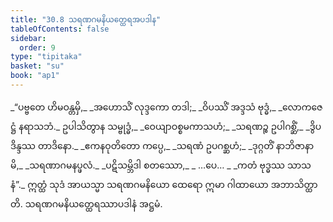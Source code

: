 ```yaml
---
title: "30.8 သရဏဂမနိယတ္ထေရအပဒါန"
tableOfContents: false
sidebar:
  order: 9
type: "tipitaka"
basket: "su"
book: "ap1"
---
```



<DynamicBreadcrumb />

<Division number="36" book="ap1">

<Paragraph number="3407" type="verses" book="ap1">
_“ပဗ္ဗတေ ဟိမဝန္တမှိ,_  
_အဟောသိံ လုဒ္ဒကော တဒါ;_  
_ဝိပဿိံ အဒ္ဒသံ ဗုဒ္ဓံ,_  
_လောကဇေဋ္ဌံ နရာသဘံ._  

</Paragraph>

</Division>
<Division number="37" book="ap1">

<Paragraph number="3408" type="verses" book="ap1">
ဥပါသိတွာန သမ္ဗုဒ္ဓံ,_  
_ဝေယျာဝစ္စမကာသဟံ;_  
_သရဏဉ္စ ဥပါဂစ္ဆိံ,_  
_ဒွိပဒိန္ဒဿ တာဒိနော._  

</Paragraph>

</Division>
<Division number="38" book="ap1">

<Paragraph number="3409" type="verses" book="ap1">
_ဧကနဝုတိတော ကပ္ပေ,_  
_သရဏံ ဥပဂစ္ဆဟံ;_  
_ဒုဂ္ဂတိံ နာဘိဇာနာမိ,_  
_သရဏာဂမနပ္ဖလံ._  

</Paragraph>

</Division>
<Division number="39" book="ap1">

<Paragraph number="3410" type="verses" book="ap1">
_ပဋိသမ္ဘိဒါ စတဿော,_  
_ …ပေ… _  
_ကတံ ဗုဒ္ဓဿ သာသနံ”._  

</Paragraph>

<Paragraph number="3411" book="ap1">
ဣတ္ထံ သုဒံ အာယသ္မာ သရဏဂမနိယော ထေရော ဣမာ ဂါထာယော အဘာသိတ္ထာတိ.

</Paragraph>
</Division>

<Paragraph number="3412" type="center" book="ap1">
သရဏဂမနိယတ္ထေရဿာပဒါနံ အဋ္ဌမံ.
</Paragraph>